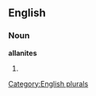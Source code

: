 
==English==

===Noun===
'''allanites'''

# {{plural of|[[allanite]]}}

[[Category:English plurals]]